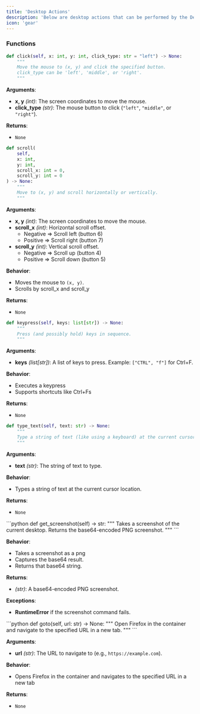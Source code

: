 ```yaml
---
title: 'Desktop Actions'
description: 'Below are desktop actions that can be performed by the Desktop class.'
icon: 'gear'
---
```


### Functions
<AccordionGroup>
<Accordion icon="message-bot" title="click(x, y, click_type='left')">

```python
def click(self, x: int, y: int, click_type: str = "left") -> None:
    """
    Move the mouse to (x, y) and click the specified button.
    click_type can be 'left', 'middle', or 'right'.
    """
```

**Arguments**:
- **x, y** *(int)*: The screen coordinates to move the mouse.
- **click_type** *(str)*: The mouse button to click (`"left"`, `"middle"`, or `"right"`).

**Returns**:
- `None`
</Accordion>

<Accordion icon="message-bot" title="scroll(x, y, scroll_x=0, scroll_y=0)">

```python
def scroll(
    self,
    x: int,
    y: int,
    scroll_x: int = 0,
    scroll_y: int = 0
) -> None:
    """
    Move to (x, y) and scroll horizontally or vertically.
    """
```

**Arguments**:
- **x, y** *(int)*: The screen coordinates to move the mouse.
- **scroll_x** *(int)*: Horizontal scroll offset.
  - Negative => Scroll left (button 6)
  - Positive => Scroll right (button 7)
- **scroll_y** *(int)*: Vertical scroll offset.
  - Negative => Scroll up (button 4)
  - Positive => Scroll down (button 5)

**Behavior**:
- Moves the mouse to `(x, y)`.
- Scrolls by scroll_x and scroll_y

**Returns**:
- `None`



</Accordion>


<Accordion icon="message-bot" title="keypress(keys: list[str])">

```python
def keypress(self, keys: list[str]) -> None:
    """
    Press (and possibly hold) keys in sequence.
    """
```

**Arguments**:
- **keys** *(list[str])*: A list of keys to press. Example: `["CTRL", "f"]` for Ctrl+F.

**Behavior**:
- Executes a keypress
- Supports shortcuts like Ctrl+Fs

**Returns**:
- `None`


</Accordion>
<Accordion icon="message-bot" title="type_text(text: str)">

```python
def type_text(self, text: str) -> None:
    """
    Type a string of text (like using a keyboard) at the current cursor location.
    """
```

**Arguments**:
- **text** *(str)*: The string of text to type.

**Behavior**:
- Types a string of text at the current cursor location.

**Returns**:
- `None`


</Accordion>
<Accordion icon="message-bot" title="get_screenshot()">
```python
def get_screenshot(self) -> str:
    """
    Takes a screenshot of the current desktop.
    Returns the base64-encoded PNG screenshot.
    """
```

**Behavior**:
- Takes a screenshot as a png
- Captures the base64 result.
- Returns that base64 string.

**Returns**:
- *(str)*: A base64-encoded PNG screenshot.

**Exceptions**:
- **RuntimeError** if the screenshot command fails.
</Accordion>
<Accordion icon="message-bot" title="goto(url)">
```python
def goto(self, url: str) -> None:
    """
    Open Firefox in the container and navigate to the specified URL in a new tab.
    """
```

**Arguments**:
- **url** *(str)*: The URL to navigate to (e.g., `https://example.com`).

**Behavior**:
- Opens Firefox in the container and navigates to the specified URL in a new tab

**Returns**:
- `None`
</Accordion>
</AccordionGroup>